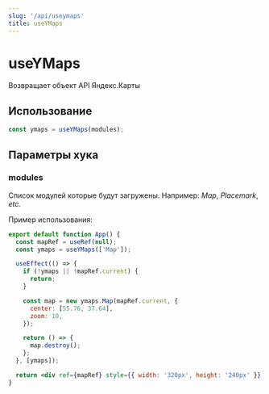 ```yaml
---
slug: '/api/useymaps'
title: useYMaps
---
```


# useYMaps

Возвращает объект API Яндекс.Карты

## Использование

```jsx
const ymaps = useYMaps(modules);
```

## Параметры хука

### modules

Cписок модулей которые будут загружены. Например: _Map_, _Placemark_, _etc._

Пример использования:

```jsx
export default function App() {
  const mapRef = useRef(null);
  const ymaps = useYMaps(['Map']);

  useEffect(() => {
    if (!ymaps || !mapRef.current) {
      return;
    }

    const map = new ymaps.Map(mapRef.current, {
      center: [55.76, 37.64],
      zoom: 10,
    });

    return () => {
      map.destroy();
    };
  }, [ymaps]);

  return <div ref={mapRef} style={{ width: '320px', height: '240px' }} />;
}
```
